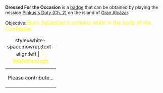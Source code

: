 '''Dressed For the Occasion''' is a [[Badges|badge]] that can be obtained by playing the mission [[Pinkus's Duty (Ch. 2)]] on the island of [[Gran Alcázar]].

Objective: <big style="color:yellow">Burn Sebastian's remains while in the body of the Confessor.</big>

{| class="mw-collapsible mw-collapsed"
|+ style=white-space:nowrap;text-align:left | <big style="color:yellow">💡 Walkthrough</big>
|-
| Please contribute...
|}